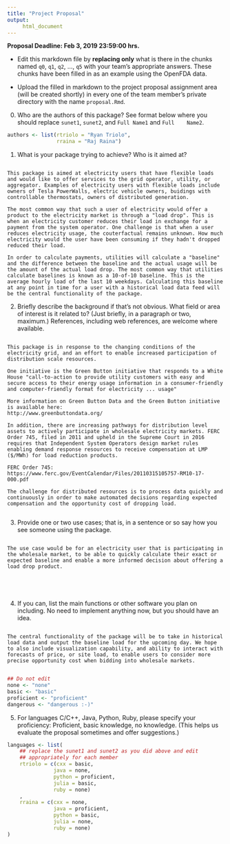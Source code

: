 ```yaml
---
title: "Project Proposal"
output:
     html_document
---
```


__Proposal Deadline: Feb 3, 2019 23:59:00 hrs.__

- Edit this markdown file by __replacing only__ what is there in the
chunks named `q0`, `q1`, `q2`, ..., `q5` with your team's appropriate
answers. These chunks have been filled in as an example using the
OpenFDA data.

- Upload the filled in markdown to the project proposal assignment
area (will be created shortly) in every one of the team member's
private directory with the name `proposal.Rmd`.

0. Who are the authors of this package? See format below where you
   should replace `sunet1`, `sunet2`, and `Full Name1` and `Full
   Name2`.

```r
authors <- list(rtriolo = "Ryan Triolo",
                rraina = "Raj Raina")
```

1. What is your package trying to achieve?  Who is it aimed at?

```q1

This package is aimed at electricity users that have flexible loads and would like to offer services to the grid operator, utility, or aggregator. Examples of electricity users with flexible loads include owners of Tesla PowerWalls, electric vehicle owners, buidings with controllable thermostats, owners of distributed generation. 

The most common way that such a user of electricity would offer a product to the electricity market is through a "load drop". This is when an electricity customer reduces their load in exchange for a payment from the system operator. One challenge is that when a user reduces electricity usage, the couterfactual remains unknown. How much electricity would the user have been consuming if they hadn't dropped reduced their load. 

In order to calculate payments, utilities will calculate a "baseline" and the difference between the baseline and the actual usage will be the amount of the actual load drop. The most common way that utilities calculate baselines is known as a 10-of-10 baseline. This is the average hourly load of the last 10 weekdays. Calculating this baseline at any point in time for a user with a historical load data feed will be the central functionality of the package.

```

2. Briefly describe the background if that's not obvious.  What field
   or area of interest is it related to?  (Just briefly, in a paragraph
   or two, maximum.) References, including web references, are welcome
   where available.

```q2

This package is in response to the changing conditions of the electricity grid, and an effort to enable increased participation of distribution scale resources. 

One initiative is the Green Button initiative that responds to a White House "call-to-action to provide utility customers with easy and secure access to their energy usage information in a consumer-friendly and computer-friendly format for electricity ... usage"

More information on Green Button Data and the Green Button initiative is available here:
http://www.greenbuttondata.org/

In addition, there are increasing pathways for distribution level assets to actively participate in wholesale electricity markets. FERC Order 745, filed in 2011 and upheld in the Supreme Court in 2016 requires that Independent System Operators design market rules enabling demand response resources to receive compensation at LMP ($/MWh) for load reduction products.

FERC Order 745:
https://www.ferc.gov/EventCalendar/Files/20110315105757-RM10-17-000.pdf

The challenge for distributed resources is to process data quickly and continuously in order to make automated decisions regarding expected compensation and the opportunity cost of dropping load.


```

3. Provide one or two use cases; that is, in a sentence or so say how
   you see someone using the package.

```q3

The use case would be for an electricity user that is participating in the wholesale market, to be able to quickly calculate their exact or expected baseline and enable a more informed decision about offering a load drop product.





```

4. If you can, list the main functions or other software you plan on
   including.  No need to implement anything now, but you should have
   an idea.

```q4

The central functionality of the package will be to take in historical load data and output the baseline load for the upcoming day. We hope to also include visualization capability, and ability to interact with forecasts of price, or site load, to enable users to consider more precise opportunity cost when bidding into wholesale markets.


```

```r
## Do not edit
none <- "none"
basic <- "basic"
proficient <- "proficient"
dangerous <- "dangerous :-)"
```

5. For languages C/C++, Java, Python, Ruby, please specify your
   proficiency: Proficient, basic knowledge, no knowledge.  (This
   helps us evaluate the proposal sometimes and offer suggestions.)

```r
languages <- list(
    ## replace the sunet1 and sunet2 as you did above and edit
    ## appropriately for each member
    rtriolo = c(cxx = basic,
               java = none,
               python = proficient,
               julia = basic, 
               ruby = none)
    ,
    rraina = c(cxx = none,
               java = proficient,
               python = basic,
               julia = none,                
               ruby = none)
)
```








